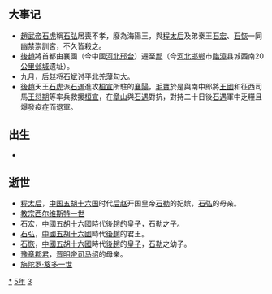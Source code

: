 {{yearTOC|335|成汉'''[[玉恒|玉恒]]元年'''；东晋'''[[咸康_(晋成帝)|咸康]]元年'''；前凉'''[[建兴_(晋愍帝)|建兴]]二十三年'''；后赵'''[[建武_(石虎)|建武]]元年'''}}

== 大事记 ==
*[[趙武帝|趙武帝]][[石虎|石虎]]稱[[石弘|石弘]]居喪不孝，廢為海陽王，與[[程太后|程太后]]及弟秦王[[石宏|石宏]]、[[石恢|石恢]]一同幽禁崇訓宮，不久皆殺之。 
*[[後趙|後趙]]將首都由襄國（今中國[[河北|河北]][[邢台|邢台]]）遷至[[鄴|鄴]]（今[[河北|河北]][[邯郸|邯郸]]市[[臨漳|臨漳]]县城西南20[[公里|公里]][[邺城|邺城]]遗址）。
*九月，后赵将[[石斌|石斌]]讨平北羌[[薄勾大|薄勾大]]。
*[[後趙|後趙]]天王[[石虎|石虎]]派[[石遇|石遇]]進攻[[桓宣|桓宣]]所駐的[[襄陽|襄陽]]，[[毛寶|毛寶]]於是與南中郎將[[王國|王國]]和征西司馬[[王愆期|王愆期]]等率兵救援[[桓宣|桓宣]]，在[[章山|章山]]與[[石遇|石遇]]對抗，對持二十日後[[石遇|石遇]]軍中乏糧且爆發疫症而退軍。

== 出生 ==
*

== 逝世 ==
{{Wikisource year mention}}
*[[程太后|程太后]]，[[中国|中国]][[五胡十六国|五胡十六国]]时代[[后赵|后赵]]开国皇帝[[石勒|石勒]]的妃嫔，[[石弘|石弘]]的母亲。
*[[教宗西尔维斯特一世|教宗西尔维斯特一世]]
*[[石宏|石宏]]，[[中國|中國]][[五胡十六國|五胡十六國]]時代[[後趙|後趙]]的[[皇子|皇子]]，[[石勒|石勒]]之子。
*[[石弘|石弘]]，[[中國|中國]][[五胡十六國|五胡十六國]]時代[[後趙|後趙]]的君王。
*[[石恢|石恢]]，[[中國|中國]][[五胡十六國|五胡十六國]]時代[[後趙|後趙]]的[[皇子|皇子]]，[[石勒|石勒]]之幼子。
*[[豫章郡君|豫章郡君]]，[[晉明帝|晋明帝司马绍]]的母亲。
*[[旃陀罗·笈多一世|旃陀罗·笈多一世]]

[[Category:335年|*]]
[[Category:330年代|5年]]
[[Category:4世纪各年|3]]